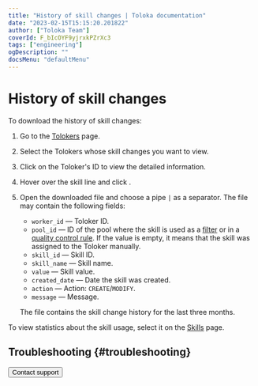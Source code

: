 ```yaml
---
title: "History of skill changes | Toloka documentation"
date: "2023-02-15T15:15:20.201822"
author: ["Toloka Team"]
coverId: F_bIcOYF9yjrxkPZrXc3
tags: ["engineering"]
ogDescription: ""
docsMenu: "defaultMenu"
---
```



# History of skill changes

To download the history of skill changes:

1. Go to the [Tolokers](https://platform.toloka.ai/requester/workers) page.

1. Select the Tolokers whose skill changes you want to view.

   <SelectTolokers/>

1. Click on the Toloker's ID to view the detailed information.

1. Hover over the skill line and click <img src="https://tlk-infra-front.azureedge.net/portal-static/uploaded/images/1675425167823/1675425167823_original_svg.svg" alt="" />.

1. Open the downloaded file and choose a pipe `|` as a separator. The file may contain the following fields:

    - `worker_id` — Toloker ID.
    - `pool_id` — ID of the pool where the skill is used as a [filter](/docs/glossary#filters) or in a [quality control rule](/docs/glossary#quality-control). If the value is empty, it means that the skill was assigned to the Toloker manually.
    - `skill_id` — Skill ID.
    - `skill_name` — Skill name.
    - `value` — Skill value.
    - `created_date` — Date the skill was created.
    - `action` — Action: `CREATE`/`MODIFY`.
    - `message` — Message.

    The file contains the skill change history for the last three months.

To view statistics about the skill usage, select it on the [Skills](https://platform.toloka.ai/requester/quality) page.

## Troubleshooting {#troubleshooting}

<FaqSkillForEveryPool/>

<FaqSkillForDifferentProjects/>

<TroubleshootingTraining/>

<Button themeColor="light" view="default" size="l" type="link" url="/docs/guide/troubleshooting/support?form-source=guide-nav-history">Contact support</Button>
